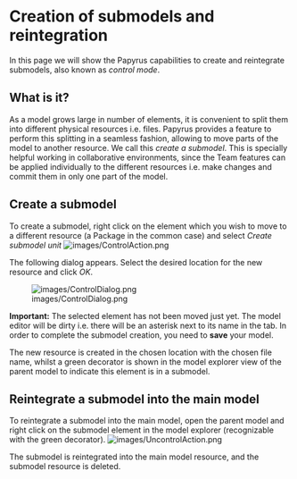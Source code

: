 =Creation of submodels and reintegration=

In this page we will show the Papyrus capabilities to create and reintegrate submodels, also known as ''control mode''. 

==What is it?==
As a model grows large in number of elements, it is convenient to split them into different physical resources i.e. files.
Papyrus provides a feature to perform this splitting in a seamless fashion, allowing to move parts of the model to another resource. We call this ''create a submodel''.  
This is specially helpful working in collaborative environments, since the Team features can be applied individually to the different resources i.e. make changes and commit them in only one part of the model.

==Create a submodel==
To create a submodel, right click on the element which you wish to move to a different resource (a Package in the common case) and select ''Create submodel unit''
[[Image:images/ControlAction.png]] 

The following dialog appears. Select the desired location for the new resource and click ''OK''.

[[Image:images/ControlDialog.png]] 

'''Important:''' The selected element has not been moved just yet. The model editor will be dirty i.e. there will be an asterisk next to its name in the tab. In order to complete the submodel creation, you need to '''save''' your model.

The new resource is created in the chosen location with the chosen file name, whilst a green decorator is shown in the model explorer view of the parent model to indicate this element is in a submodel.

==Reintegrate a submodel into the main model==

To reintegrate a submodel into the main model, open the parent model and right click on the submodel element in the model explorer (recognizable with the green decorator).
[[Image:images/UncontrolAction.png]] 

The submodel is reintegrated into the main model resource, and the submodel resource is deleted. 